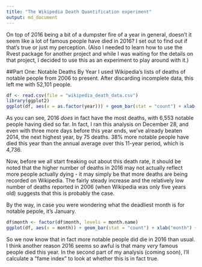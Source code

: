 ```yaml
---
title: "The Wikipedia Death Quantification experiment"
output: md_document
---
```


On top of 2016 being a bit of a dumpster fire of a year in general, doesn't it seem like a lot of famous people have died in 2016?  I set out to find out if that's true or just my perception.  (Also I needed to learn how to use the Rvest package for another project and while I was waiting for the details on that project, I decided to use this as an experiment to play around with it.)

##Part One: Notable Deaths By Year
I used Wikipedia's lists of deaths of notable people from 2006 to present.  After discarding incomplete data, this left me with 52,101 people.  

```r
df <- read.csv(file = "wikipedia_death_data.csv")
library(ggplot2)
ggplot(df, aes(x = as.factor(year))) + geom_bar(stat = "count") + xlab("year") + ggtitle("Deaths of Notable People by Year")
```

As you can see, 2016 *does* in fact have the most deaths, with 6,553 notable people having died so far.  In fact, I ran this analysis on December 28, and even with three more days before this year ends, we've already beaten 2014, the next highest year, by 75 deaths.  38% more notable people have died this year than the annual average over this 11-year period, which is 4,736.

Now, before we all start freaking out about this death rate, it should be noted that the higher number of deaths in 2016 may not actually reflect more people actually dying - it may simply be that more deaths are being recorded on Wikipedia.  The fairly steady increase and the relatively low number of deaths reported in 2006 (when Wikipedia was only five years old) suggests that this is probably the case.

By the way, in case you were wondering what the deadliest month is for notable pepole, it's January. 
```r
df$month <- factor(df$month, levels = month.name)
ggplot(df, aes(x = month)) + geom_bar(stat = "count") + xlab("month") + ggtitle("Deaths of Notable People by Month") + theme(axis.text.x = element_text(angle = 45, hjust = 1))
```

So we now know that in fact more notable people did die in 2016 than usual.  I think another reason 2016 seems so awful is that many *very* famous people died this year.  In the second part of my analysis (coming soon), I'll calculate a "fame index" to look at whether this is in fact true.